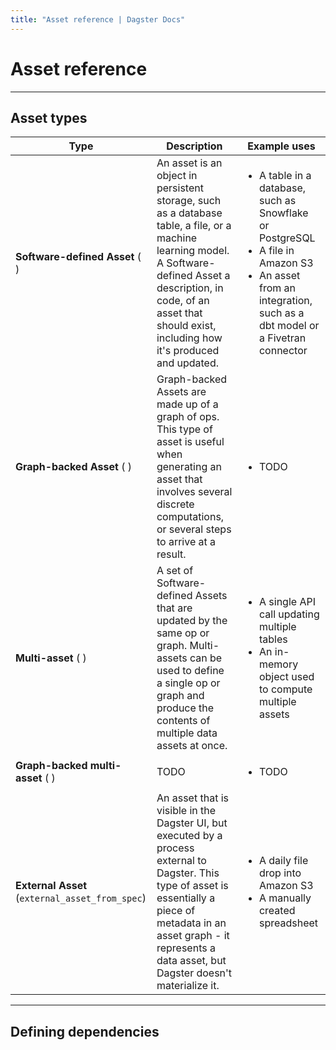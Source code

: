 ```yaml
---
title: "Asset reference | Dagster Docs"
---
```


# Asset reference

---

## Asset types

<table
  className="table"
  style={{
    width: "100%",
  }}
>
  <thead>
    <tr>
      <th
        style={{
          width: "20%",
        }}
      >
        Type
      </th>
      <th
        style={{
          width: "40%",
        }}
      >
        Description
      </th>
      <th>Example uses</th>
    </tr>
  </thead>
  <tbody>
    <tr>
      <td>
        <strong>Software-defined Asset</strong> (
        <PyObject object="asset" decorator />)
      </td>
      <td>
        An asset is an object in persistent storage, such as a database table, a
        file, or a machine learning model. A Software-defined Asset a
        description, in code, of an asset that should exist, including how it's
        produced and updated.
      </td>
      <td>
        <ul>
          <li>A table in a database, such as Snowflake or PostgreSQL</li>
          <li>A file in Amazon S3</li>
          <li>
            An asset from an integration, such as a dbt model or a Fivetran
            connector
          </li>
        </ul>
      </td>
    </tr>
    <tr>
      <td>
        <strong>Graph-backed Asset</strong> (
        <PyObject object="graph_asset" decorator />)
      </td>
      <td>
        Graph-backed Assets are made up of a graph of ops. This type of asset is
        useful when generating an asset that involves several discrete
        computations, or several steps to arrive at a result.
      </td>
      <td>
        <ul>
          <li>TODO</li>
        </ul>
      </td>
    </tr>
    <tr>
      <td>
        <strong>Multi-asset</strong> (
        <PyObject object="multi_asset" decorator />)
      </td>
      <td>
        A set of Software-defined Assets that are updated by the same op or
        graph. Multi-assets can be used to define a single op or graph and
        produce the contents of multiple data assets at once.
      </td>
      <td>
        <ul>
          <li>A single API call updating multiple tables</li>
          <li>An in-memory object used to compute multiple assets</li>
        </ul>
      </td>
    </tr>
    <tr>
      <td>
        <strong>Graph-backed multi-asset</strong> (
        <PyObject object="graph_multi_asset" decorator />)
      </td>
      <td>TODO</td>
      <td>
        <ul>
          <li>TODO</li>
        </ul>
      </td>
    </tr>
    <tr>
      <td>
        <strong>External Asset</strong> (<code>external_asset_from_spec</code>)
      </td>
      <td>
        An asset that is visible in the Dagster UI, but executed by a process
        external to Dagster. This type of asset is essentially a piece of
        metadata in an asset graph - it represents a data asset, but Dagster
        doesn't materialize it.
      </td>
      <td>
        <ul>
          <li>A daily file drop into Amazon S3</li>
          <li>A manually created spreadsheet</li>
        </ul>
      </td>
    </tr>
  </tbody>
</table>

---

## Defining dependencies
